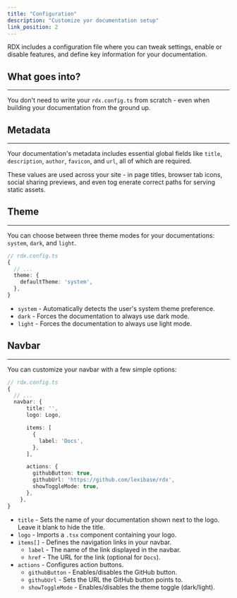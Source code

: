 ```yaml
---
title: "Configuration"
description: "Customize yor documentation setup"
link_position: 2
---
```


RDX includes a configuration file where you can tweak settings, enable or disable features, and define key information for your documentation.

## What goes into?
---

You don't need to write your `rdx.config.ts` from scratch - even when building your documentation from the ground up.

## Metadata
---

Your documentation's metadata includes essential global fields like `title`, `description`, `author`, `favicon`, and `url`, all of which are required.

These values are used across your site - in page titles, browser tab icons, social sharing previews, and even tog enerate correct paths for serving static assets.

## Theme
---

You can choose between three theme modes for your documentations: `system`, `dark`, and `light`.

```ts
// rdx.config.ts
{
  // ...
  theme: {
    defaultTheme: 'system',
  },
}
```

- `system` - Automatically detects the user's system theme preference.
- `dark` - Forces the documentation to always use dark mode.
- `light` - Forces the documentation to always use light mode.

## Navbar
---

You can customize your navbar with a few simple options:

```ts
// rdx.config.ts
{
  // ...
  navbar: {
      title: '',
      logo: Logo,

      items: [
        {
          label: 'Docs',
        },
      ],

      actions: {
        githubButton: true,
        githubUrl: 'https://github.com/lexibase/rdx',
        showToggleMode: true,
      },
    },
}
```

- `title` - Sets the name of your documentation shown next to the logo. Leave it blank to hide the title.
- `logo` - Imports a `.tsx` component containing your logo.
- `items[]` - Defines the navigation links in your navbar.
  - `label` - The name of the link displayed in the navbar.
  - `href` - The URL for the link (optional for `Docs`).
- `actions` - Configures action buttons.
  - `githubButton` - Enables/disables the GitHub button.
  - `githubUrl` - Sets the URL the GitHub button points to.
  - `showToggleMode` - Enables/disables the theme toggle (dark/light).

